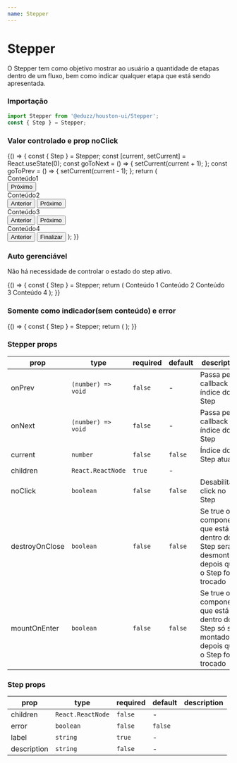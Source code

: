 ```yaml
---
name: Stepper
---
```




# Stepper

O Stepper tem como objetivo mostrar ao usuário a quantidade de etapas dentro de um fluxo, bem como indicar qualquer etapa que está sendo apresentada.

### Importação

```js
import Stepper from '@eduzz/houston-ui/Stepper';
const { Step } = Stepper;
```

### Valor controlado e prop noClick

<Playground>
  {() => {
    const { Step } = Stepper;
    const [current, setCurrent] = React.useState(0);
    const goToNext = () => {
      setCurrent(current + 1);
    };
    const goToPrev = () => {
      setCurrent(current - 1);
    };
    return (
      <Stepper current={current} noClick>
        <Step label='Básico'>
          <div>Conteúdo1</div>
          <Row justifyContent='flex-end'>
            <Column xs={3}>
              <Button onClick={goToNext}>Próximo</Button>
            </Column>
          </Row>
        </Step>
        <Step label='Personalização' description='Personalize seu produto'>
          <div>Conteúdo2</div>
          <Row justifyContent='flex-end'>
            <Column xs={3}>
              <Button onClick={goToPrev} variant='outline'>
                Anterior
              </Button>
            </Column>
            <Column xs={3}>
              <Button onClick={goToNext}>Próximo</Button>
            </Column>
          </Row>
        </Step>
        <Step label='Comunicação' description='Comunicação é muito importante'>
          <div>Conteúdo3</div>
          <Row justifyContent='flex-end'>
            <Column xs={3}>
              <Button onClick={goToPrev} variant='outline'>
                Anterior
              </Button>
            </Column>
            <Column xs={3}>
              <Button onClick={goToNext}>Próximo</Button>
            </Column>
          </Row>
        </Step>
        <Step label='Avançado'>
          <div>Conteúdo4</div>
          <Row justifyContent='flex-end'>
            <Column xs={3}>
              <Button onClick={goToPrev} variant='outline'>
                Anterior
              </Button>
            </Column>
            <Column xs={3}>
              <Button onClick={goToNext}>Finalizar</Button>
            </Column>
          </Row>
        </Step>
      </Stepper>
    );
  }}
</Playground>

### Auto gerenciável

Não há necessidade de controlar o estado do step ativo.

<Playground>
  {() => {
    const { Step } = Stepper;
    return (
      <Stepper>
        <Step label='Passo 1'>Conteúdo 1</Step>
        <Step label='Passo 2'>Conteúdo 2</Step>
        <Step label='Passo 3'>Conteúdo 3</Step>
        <Step label='Passo 4' description='Etapa final'>
          Conteúdo 4
        </Step>
      </Stepper>
    );
  }}
</Playground>

### Somente como indicador(sem conteúdo) e error

<Playground>
  {() => {
    const { Step } = Stepper;
    return (
      <Stepper>
        <Step label='Básico' />
        <Step label='Personalização' description='Personalize seu produto' />
        <Step error label='Comunicação' description='Comunicação é muito importante' />
        <Step label='Avançado' />
      </Stepper>
    );
  }}
</Playground>

### Stepper props

| prop           | type               | required | default | description                                                                                |
| -------------- | ------------------ | -------- | ------- | ------------------------------------------------------------------------------------------ |
| onPrev         | `(number) => void` | `false`  | -       | Passa pelo callback o índice do Step                                                       |
| onNext         | `(number) => void` | `false`  | -       | Passa pelo callback o índice do Step                                                       |
| current        | `number`           | `false`  | `false` | Índice do Step atual                                                                       |
| children       | `React.ReactNode`  | `true`   | -       |                                                                                            |
| noClick        | `boolean`          | `false`  | `false` | Desabilita o click no Step                                                                 |
| destroyOnClose | `boolean`          | `false`  | `false` | Se true o componente que está dentro do Step será desmontado depois que o Step for trocado |
| mountOnEnter   | `boolean`          | `false`  | `false` | Se true o componente que está dentro do Step só será montado depois que o Step for trocado |

### Step props

| prop        | type              | required | default | description |
| ----------- | ----------------- | -------- | ------- | ----------- |
| children    | `React.ReactNode` | `false`  | -       |             |
| error       | `boolean`         | `false`  | `false` |             |
| label       | `string`          | `true`   | -       |             |
| description | `string`          | `false`  | -       |             |
